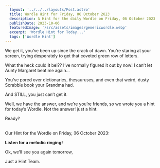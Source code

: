 ```yaml
---
  layout: '../../../layouts/Post.astro'
  title: Wordle Hint for Friday, 06 October 2023
  description: A Hint for the daily Wordle on Friday, 06 October 2023
  publishDate: 2023-10-06
  featuredImage: '/src/assets/images/genericwordle.webp'
  excerpt: 'Wordle Hint for Today...'
  tags: ['Wordle Hint']
---
```


  We get it, you’ve been up since the crack of dawn. You’re staring at your screen, trying desperately to get that coveted green row of letters. 

  What the heck could it be!??
  I’ve normally figured it out by now!
  I can’t let Aunty Margaret beat me again… 

  You’ve pored over dictionaries, thesauruses, and even that weird, dusty Scrabble book your Grandma had.

  And STILL, you just can’t get it. 

  Well, we have the answer, and we’re you’re friends, so we wrote you a hint for today’s Wordle.
  Not the answer! just a hint. 

  Ready?<br /><br />

  Our Hint for the Wordle on Friday, 06 October 2023:

  **Listen for a melodic ringing!**

  Ok, we'll see you again tomorrow, 

  Just a Hint Team.
  